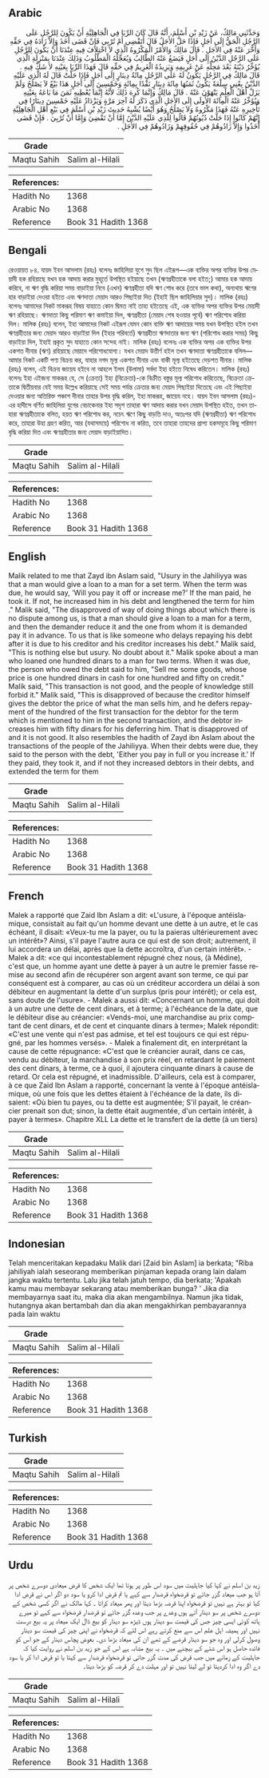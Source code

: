 ## Arabic


<div dir="rtl" lang="ar" style={{fontSize:'larger',backgroundColor:'#f8f9fa',padding:20}}>
وَحَدَّثَنِي مَالِكٌ، عَنْ زَيْدِ بْنِ أَسْلَمَ، أَنَّهُ قَالَ كَانَ الرِّبَا فِي الْجَاهِلِيَّةِ أَنْ يَكُونَ لِلرَّجُلِ عَلَى الرَّجُلِ الْحَقُّ إِلَى أَجَلٍ فَإِذَا حَلَّ الأَجَلُ قَالَ أَتَقْضِي أَمْ تُرْبِي فَإِنْ قَضَى أَخَذَ وَإِلاَّ زَادَهُ فِي حَقِّهِ وَأَخَّرَ عَنْهُ فِي الأَجَلِ ‏.‏ قَالَ مَالِكٌ وَالأَمْرُ الْمَكْرُوهُ الَّذِي لاَ اخْتِلاَفَ فِيهِ عِنْدَنَا أَنْ يَكُونَ لِلرَّجُلِ عَلَى الرَّجُلِ الدَّيْنُ إِلَى أَجَلٍ فَيَضَعُ عَنْهُ الطَّالِبُ وَيُعَجِّلُهُ الْمَطْلُوبُ وَذَلِكَ عِنْدَنَا بِمَنْزِلَةِ الَّذِي يُؤَخِّرُ دَيْنَهُ بَعْدَ مَحِلِّهِ عَنْ غَرِيمِهِ وَيَزِيدُهُ الْغَرِيمُ فِي حَقِّهِ قَالَ فَهَذَا الرِّبَا بِعَيْنِهِ لاَ شَكَّ فِيهِ ‏.‏ قَالَ مَالِكٌ فِي الرَّجُلِ يَكُونُ لَهُ عَلَى الرَّجُلِ مِائَةُ دِينَارٍ إِلَى أَجَلٍ فَإِذَا حَلَّتْ قَالَ لَهُ الَّذِي عَلَيْهِ الدَّيْنُ بِعْنِي سِلْعَةً يَكُونُ ثَمَنُهَا مِائَةَ دِينَارٍ نَقْدًا بِمِائَةٍ وَخَمْسِينَ إِلَى أَجَلٍ هَذَا بَيْعٌ لاَ يَصْلُحُ وَلَمْ يَزَلْ أَهْلُ الْعِلْمِ يَنْهَوْنَ عَنْهُ ‏.‏ قَالَ مَالِكٌ وَإِنَّمَا كُرِهَ ذَلِكَ لأَنَّهُ إِنَّمَا يُعْطِيهِ ثَمَنَ مَا بَاعَهُ بِعَيْنِهِ وَيُؤَخِّرُ عَنْهُ الْمِائَةَ الأُولَى إِلَى الأَجَلِ الَّذِي ذَكَرَ لَهُ آخِرَ مَرَّةٍ وَيَزْدَادُ عَلَيْهِ خَمْسِينَ دِينَارًا فِي تَأْخِيرِهِ عَنْهُ فَهَذَا مَكْرُوهٌ وَلاَ يَصْلُحُ وَهُوَ أَيْضًا يُشْبِهُ حَدِيثَ زَيْدِ بْنِ أَسْلَمَ فِي بَيْعِ أَهْلِ الْجَاهِلِيَّةِ إِنَّهُمْ كَانُوا إِذَا حَلَّتْ دُيُونُهُمْ قَالُوا لِلَّذِي عَلَيْهِ الدَّيْنُ إِمَّا أَنْ تَقْضِيَ وَإِمَّا أَنْ تُرْبِيَ ‏.‏ فَإِنْ قَضَى أَخَذُوا وَإِلاَّ زَادُوهُمْ فِي حُقُوقِهِمْ وَزَادُوهُمْ فِي الأَجَلِ ‏.‏
</div>
<div style={{backgroundColor:'#f8f9fa',padding:20, marginBottom: 10}}><table> <thead> <tr> <th>Grade</th> <th></th> </tr> </thead> <tbody> <tr><td>Maqtu Sahih</td><td>Salim al-Hilali</td></tr></tbody></table><table> <thead> <tr> <th>References:</th> <th></th> </tr> </thead> <tbody><tr><td>Hadith No</td><td>1368</td></tr><tr><td>Arabic No</td><td>1368</td></tr><tr><td>Reference</td><td>Book 31 Hadith 1368</td></tr></tbody></table></div>

## Bengali


<div dir="ltr" lang="bn" style={{fontSize:'larger',backgroundColor:'#f8f9fa',padding:20}}>
রেওয়ায়ত ৮৪. যায়দ ইবন আসলাম (রহঃ) বলেনঃ জাহিলিয়া যুগে সুদ ছিল এইরূপ—এক ব্যক্তির অপর ব্যক্তির উপর মেয়াদী হক রহিয়াছে যখন হক আদায় করার মুহূর্তে উপস্থিত হইয়াছে তখন (ঋণগ্রহীতাকে বলা হইত;) আমার হক আদায় করিবে, না ঋণ বৃদ্ধি করিয়া সময় বাড়াইয়া নিবে (এখন) ঋণগ্রহীতা যদি ঋণ শোধ করে (তবে ভাল কথা), অন্যথায় ঋণের হার বাড়াইয়া দেওয়া হইতে এবং ঋণদাতা মেয়াদ আরও পিছাইয়া দিত (ইহাই ছিল জাহিলিয়ার সুদ)। মালিক (রহঃ) বলেনঃ আমাদের নিকট মাকরূহ বিষয় যাহাতে কোন দ্বিমত নাই তাহা হইতেছে এই, এক ব্যক্তির অপর ব্যক্তির উপর মেয়াদী ঋণ রহিয়াছে। ঋণদাতা কিছু পরিমাণ ঋণ কমাইয়া দিল, ঋণগ্রহীতা (মেয়াদ শেষ হওয়ার পূর্বে) ঋণ পরিশোধ করিয়া দিল। মালিক (রহঃ) বলেন, ইহা আমাদের নিকট এইরূপ যেমন কোন ব্যক্তি ঋণ আদায়ের সময় যখন উপস্থিত হইল তখন ঋণগ্রহীতার জন্য মেয়াদ আরও বাড়াইয়া দিল (ইহার পরিবর্তে) ঋণগ্রহীতা ঋণদাতার জন্য ঋণ (পরিশোধ করার সময়) কিছু বাড়াইয়া দিল, ইহাই প্রকৃত সুদ যাহাতে কোন সন্দেহ নাই। মালিক (রহঃ) বলেনঃ এক ব্যক্তির অপর এক ব্যক্তির উপর একশত দীনার (ঋণ) রহিয়াছে মেয়াদে পরিশোধযোগ্য। যখন মেয়াদ উত্তীর্ণ হইল তখন ঋণদাতা ঋণগ্রহীতাকে বলিল—আমার নিকট একটি পণ্য বিক্রয় কর, যাহার নগদ মূল্য একশত দীনার এবং বাকী মূল্য হইতেছে দেড়শত দীনার। মালিক (রহঃ) বলেন, এই বিক্রয় জায়েয হইবে না আহলে ইলম (উলামা) সর্বদা ইহা হইতে নিষেধ করিতেন। মালিক (রহঃ) বলেনঃ ইহা এইজন্য মাকরূহ যে, সে (ক্রেতা) ইহা (বিক্রেতা)-কে বিক্রীত বস্তুর মূল্য পরিশোধ করিতেছে, বিক্রেতা ক্রেতাকে দ্বিতীয়বার যেই সময় উল্লেখ করিয়াছে সেই সময় পর্যন্ত ক্রেতার জন্য মেয়াদ পিছাইয়া দিতেছে এবং এই পিছাইয়া দেওয়ার জন্য অতিরিক্ত পঞ্চাশ দীনার তাহার উপর বৃদ্ধি করিল, ইহা মাকরূহ, জায়েয নহে। যায়দ ইবন আসলাম (রহঃ)-এর হাদীসে বর্ণিত জাহিলিয়া যুগের বেচাকেনার ইহা সদৃশ তাহারা ঋণ আদায় করার যখন মেয়াদ উপস্থিত হইত, তখন তাহারা ঋণগ্রহীতাকে বলিত, হয়ত ঋণ পরিশোধ কর, নচেৎ ঋণে কিছু বাড়তি দাও, অতঃপর যদি (ঋণগ্রহীতা) ঋণ পরিশোধ করে, তাহারা উহা গ্রহণ করিত, আর (যথাসময়ে) পরিশোধ না করিত, তবে তাহারা তাহদের প্রাপ্য হকসমূহে কিছু পরিমাণ বৃদ্ধি করিয়া দিত এবং ঋণগ্রহীতার জন্য মেয়াদ বাড়াইয়াদিত।
</div>
<div style={{backgroundColor:'#f8f9fa',padding:20, marginBottom: 10}}><table> <thead> <tr> <th>Grade</th> <th></th> </tr> </thead> <tbody> <tr><td>Maqtu Sahih</td><td>Salim al-Hilali</td></tr></tbody></table><table> <thead> <tr> <th>References:</th> <th></th> </tr> </thead> <tbody><tr><td>Hadith No</td><td>1368</td></tr><tr><td>Arabic No</td><td>1368</td></tr><tr><td>Reference</td><td>Book 31 Hadith 1368</td></tr></tbody></table></div>

## English


<div dir="ltr" lang="en" style={{fontSize:'larger',backgroundColor:'#f8f9fa',padding:20}}>
Malik related to me that Zayd ibn Aslam said, "Usury in the Jahiliyya was that a man would give a loan to a man for a set term. When the term was due, he would say, 'Will you pay it off or increase me?' If the man paid, he took it. If not, he increased him in his debt and lengthened the term for him ." Malik said, "The disapproved of way of doing things about which there is no dispute among us, is that a man should give a loan to a man for a term, and then the demander reduce it and the one from whom it is demanded pay it in advance. To us that is like someone who delays repaying his debt after it is due to his creditor and his creditor increases his debt." Malik said, "This is nothing else but usury. No doubt about it." Malik spoke about a man who loaned one hundred dinars to a man for two terms. When it was due, the person who owed the debt said to him, "Sell me some goods, whose price is one hundred dinars in cash for one hundred and fifty on credit." Malik said, "This transaction is not good, and the people of knowledge still forbid it." Malik said, "This is disapproved of because the creditor himself gives the debtor the price of what the man sells him, and he defers repayment of the hundred of the first transaction for the debtor for the term which is mentioned to him in the second transaction, and the debtor increases him with fifty dinars for his deferring him. That is disapproved of and it is not good. It also resembles the hadith of Zayd ibn Aslam about the transactions of the people of the Jahiliyya. When their debts were due, they said to the person with the debt, 'Either you pay in full or you increase it.' If they paid, they took it, and if not they increased debtors in their debts, and extended the term for them
</div>
<div style={{backgroundColor:'#f8f9fa',padding:20, marginBottom: 10}}><table> <thead> <tr> <th>Grade</th> <th></th> </tr> </thead> <tbody> <tr><td>Maqtu Sahih</td><td>Salim al-Hilali</td></tr></tbody></table><table> <thead> <tr> <th>References:</th> <th></th> </tr> </thead> <tbody><tr><td>Hadith No</td><td>1368</td></tr><tr><td>Arabic No</td><td>1368</td></tr><tr><td>Reference</td><td>Book 31 Hadith 1368</td></tr></tbody></table></div>

## French


<div dir="ltr" lang="fr" style={{fontSize:'larger',backgroundColor:'#f8f9fa',padding:20}}>
Malek a rapporté que Zaid Ibn Aslam a dit: «L'usure, à l'époque antéislamique, consistait au fait qu'un homme devant une dette à un autre, et le cas échéant, il disait: «Veux-tu me la payer, ou tu la paieras ultérieurement avec un intérêt»? Ainsi, s'il paye l'autre aura ce qui est de son droit; autrement, il lui accordera un délai, après que la dette accroîtra, d'un certain intérêt». - Malek a dit: «ce qui incontestablement répugné chez nous, (à Médine), c'est que, un homme ayant une dette à payer à un autre le premier fasse remise au second afin de récupérer son argent avant son terme, ce qui par conséquent est à comparer, au cas où un créditeur accordera un délai à son débiteur en augmentant la dette d'un surplus (pris pour intérêt); or cela est, sans doute de l'usure». - Malek a aussi dit: «Concernant un homme, qui doit à un autre une dette de cent dinars, et à terme; à l'échéance de la date, que le débiteur dise au créancier: «Vends-moi, une marchandise au prix comptant de cent dinars, et de cent et cinquante dinars à terme»; Malek répondit: «C'est une vente qui n'est pas admise, et tel est toujours ce qui est répugné, par les hommes versés». - Malek a finalement dit, en interprétant la cause de cette répugnance: «C'est que le créancier aurait, dans ce cas, vendu au débiteur, la marchandise à son prix réel, en retardant le paiement des cent dinars, à terme, ce à quoi, il ajoutera cinquante dinars à cause de retard. Or cela est répugné, et inadmissible. D'ailleurs, cela est à comparer, à ce que Zaid Ibn Aslam a rapporté, concernant la vente à l'époque antéislamique, où une fois que les dettes étaient à l'échéance de la date, ils disaient: «Où bien tu payes, ou ta dette est augmentée; S'il payait, le créancier prenait son dut; sinon, la dette était augmentée, d'un certain intérêt, à payer à termes». Chapitre XLL La dette et le transfert de la dette (à un tiers)
</div>
<div style={{backgroundColor:'#f8f9fa',padding:20, marginBottom: 10}}><table> <thead> <tr> <th>Grade</th> <th></th> </tr> </thead> <tbody> <tr><td>Maqtu Sahih</td><td>Salim al-Hilali</td></tr></tbody></table><table> <thead> <tr> <th>References:</th> <th></th> </tr> </thead> <tbody><tr><td>Hadith No</td><td>1368</td></tr><tr><td>Arabic No</td><td>1368</td></tr><tr><td>Reference</td><td>Book 31 Hadith 1368</td></tr></tbody></table></div>

## Indonesian


<div dir="ltr" lang="id" style={{fontSize:'larger',backgroundColor:'#f8f9fa',padding:20}}>
Telah menceritakan kepadaku Malik dari [Zaid bin Aslam] ia berkata; "Riba jahiliyah ialah seseorang memberikan pinjaman kepada orang lain dalam jangka waktu tertentu. Lalu jika telah jatuh tempo, dia berkata; 'Apakah kamu mau membayar sekarang atau memberikan bunga? ' Jika dia membayarnya saat itu, maka dia akan mengambilnya. Namun jika tidak, hutangnya akan bertambah dan dia akan mengakhirkan pembayarannya pada lain waktu
</div>
<div style={{backgroundColor:'#f8f9fa',padding:20, marginBottom: 10}}><table> <thead> <tr> <th>Grade</th> <th></th> </tr> </thead> <tbody> <tr><td>Maqtu Sahih</td><td>Salim al-Hilali</td></tr></tbody></table><table> <thead> <tr> <th>References:</th> <th></th> </tr> </thead> <tbody><tr><td>Hadith No</td><td>1368</td></tr><tr><td>Arabic No</td><td>1368</td></tr><tr><td>Reference</td><td>Book 31 Hadith 1368</td></tr></tbody></table></div>

## Turkish


<div dir="ltr" lang="tr" style={{fontSize:'larger',backgroundColor:'#f8f9fa',padding:20}}>

</div>
<div style={{backgroundColor:'#f8f9fa',padding:20, marginBottom: 10}}><table> <thead> <tr> <th>Grade</th> <th></th> </tr> </thead> <tbody> <tr><td>Maqtu Sahih</td><td>Salim al-Hilali</td></tr></tbody></table><table> <thead> <tr> <th>References:</th> <th></th> </tr> </thead> <tbody><tr><td>Hadith No</td><td>1368</td></tr><tr><td>Arabic No</td><td>1368</td></tr><tr><td>Reference</td><td>Book 31 Hadith 1368</td></tr></tbody></table></div>

## Urdu


<div dir="rtl" lang="ur" style={{fontSize:'larger',backgroundColor:'#f8f9fa',padding:20}}>
زید بن اسلم نے کہا کیا جاہلیت میں سود اس طور پر ہوتا تھا ایک شخص کا قرض میعادی دوسرے شخص پر آتا ہو جب میعاد گزر جائے تو قرضخواہ قرضدار سے کہے یا تم قرض ادا کرو یا سود دو اگر اس نے قرض ادا کیا تو بہتر ہے نہیں تو قرضخواہ اپنا قرضہ بڑھا دیتا اور پھر میعاد کراتا ۔ کہا مالک نے اگر کسی شخص کے دوسرے شخص پر سو دینار آتے ہوں وعدے پر جب وعدہ گزر جائے تو قرضدار قرضخواہ سے کہے تو میرے ہاتھ کوئی ایسی چیز جس کی قیمت سو دینار ہوں ڈیڑھ سو دینار کو بیع ڈال ایک میعاد پر یہ بیع درست نہیں اور ہمیشہ اہل علم اس سے منع کرتے رہے اس لئے کہ قرضخواہ نے اپنی چیز کی قیمت سو دینار وصول کرلی اور وہ جو سو دینار قرضے کے تھے ان کی میعاد بڑھا دی۔ بعوض پچاس دینار کے جو اس کو فائدہ حاصل ہو اس شئے کے بیچنے میں ۔ یہ بیع مشابہ ہے اس کے جو زید بن اسلم نے روایت کیا کہ جاہلیت کے زمانے میں جب قرض کی مدت گزر جاتی تو قرضخواہ قرضدار سے کہتا یا تو قرض ادا کر یا سود دے اگر وہ ادا کردیتا تو لے لیتا نہیں تو اور مہلت دے کر قرضہ کو بڑھا دیتا۔
</div>
<div style={{backgroundColor:'#f8f9fa',padding:20, marginBottom: 10}}><table> <thead> <tr> <th>Grade</th> <th></th> </tr> </thead> <tbody> <tr><td>Maqtu Sahih</td><td>Salim al-Hilali</td></tr></tbody></table><table> <thead> <tr> <th>References:</th> <th></th> </tr> </thead> <tbody><tr><td>Hadith No</td><td>1368</td></tr><tr><td>Arabic No</td><td>1368</td></tr><tr><td>Reference</td><td>Book 31 Hadith 1368</td></tr></tbody></table></div>
